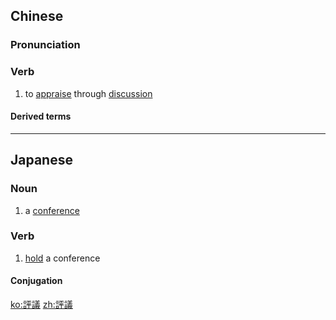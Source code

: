 {{also|评议}}
==Chinese==
{{zh-forms|s=评议}}

===Pronunciation===
{{zh-pron
|m=píngyì
|c=ping4 ji5
|mn=phêng-gī
|cat=v
}}

===Verb===
{{zh-verb}}

# to [[appraise]] through [[discussion]]

====Derived terms====
{{zh-der|評議員|評議會}}

----

==Japanese==
{{ja-kanjitab|ひょう|ぎ|yomi=on}}

===Noun===
{{ja-noun|ひょうぎ}}

# a [[conference]]

===Verb===
{{ja-verb-suru|ひょうぎ}}

# [[hold]] a conference

====Conjugation====
{{ja-suru|ひょうぎ}}

[[ko:評議]]
[[zh:評議]]